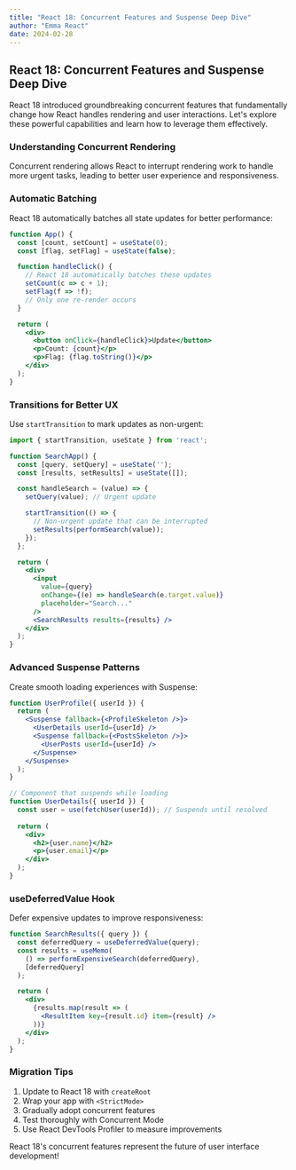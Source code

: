 ```yaml
---
title: "React 18: Concurrent Features and Suspense Deep Dive"
author: "Emma React"
date: 2024-02-28
---
```


## React 18: Concurrent Features and Suspense Deep Dive

React 18 introduced groundbreaking concurrent features that fundamentally change how React handles rendering and user interactions. Let's explore these powerful capabilities and learn how to leverage them effectively.

### Understanding Concurrent Rendering

Concurrent rendering allows React to interrupt rendering work to handle more urgent tasks, leading to better user experience and responsiveness.

### Automatic Batching

React 18 automatically batches all state updates for better performance:

```jsx
function App() {
  const [count, setCount] = useState(0);
  const [flag, setFlag] = useState(false);

  function handleClick() {
    // React 18 automatically batches these updates
    setCount(c => c + 1);
    setFlag(f => !f);
    // Only one re-render occurs
  }

  return (
    <div>
      <button onClick={handleClick}>Update</button>
      <p>Count: {count}</p>
      <p>Flag: {flag.toString()}</p>
    </div>
  );
}
```

### Transitions for Better UX

Use `startTransition` to mark updates as non-urgent:

```jsx
import { startTransition, useState } from 'react';

function SearchApp() {
  const [query, setQuery] = useState('');
  const [results, setResults] = useState([]);

  const handleSearch = (value) => {
    setQuery(value); // Urgent update

    startTransition(() => {
      // Non-urgent update that can be interrupted
      setResults(performSearch(value));
    });
  };

  return (
    <div>
      <input 
        value={query}
        onChange={(e) => handleSearch(e.target.value)}
        placeholder="Search..."
      />
      <SearchResults results={results} />
    </div>
  );
}
```

### Advanced Suspense Patterns

Create smooth loading experiences with Suspense:

```jsx
function UserProfile({ userId }) {
  return (
    <Suspense fallback={<ProfileSkeleton />}>
      <UserDetails userId={userId} />
      <Suspense fallback={<PostsSkeleton />}>
        <UserPosts userId={userId} />
      </Suspense>
    </Suspense>
  );
}

// Component that suspends while loading
function UserDetails({ userId }) {
  const user = use(fetchUser(userId)); // Suspends until resolved
  
  return (
    <div>
      <h2>{user.name}</h2>
      <p>{user.email}</p>
    </div>
  );
}
```

### useDeferredValue Hook

Defer expensive updates to improve responsiveness:

```jsx
function SearchResults({ query }) {
  const deferredQuery = useDeferredValue(query);
  const results = useMemo(
    () => performExpensiveSearch(deferredQuery),
    [deferredQuery]
  );

  return (
    <div>
      {results.map(result => (
        <ResultItem key={result.id} item={result} />
      ))}
    </div>
  );
}
```

### Migration Tips

1. Update to React 18 with `createRoot`
2. Wrap your app with `<StrictMode>`
3. Gradually adopt concurrent features
4. Test thoroughly with Concurrent Mode
5. Use React DevTools Profiler to measure improvements

React 18's concurrent features represent the future of user interface development!
